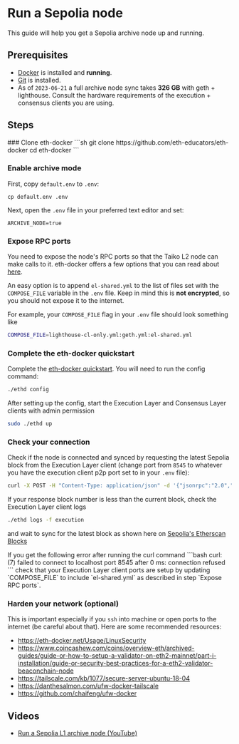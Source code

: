 
# Run a Sepolia node

This guide will help you get a Sepolia archive node up and running.

## Prerequisites

- [Docker](https://docs.docker.com/engine/install/) is installed and **running**.
- [Git](https://github.com/git-guides/install-git/) is installed.
- As of `2023-06-21` a full archive node sync takes **326 GB** with geth + lighthouse. Consult the hardware requirements of the execution + consensus clients you are using.

## Steps

<Steps>
### Clone eth-docker
```sh
git clone https://github.com/eth-educators/eth-docker
cd eth-docker
```

### Enable archive mode

First, copy `default.env` to `.env`:

```
cp default.env .env
```

Next, open the `.env` file in your preferred text editor and set:

```filename=e
ARCHIVE_NODE=true
```

### Expose RPC ports

You need to expose the node's RPC ports so that the Taiko L2 node can make calls to it. eth-docker offers a few options that you can read about [here](https://eth-docker.net/Usage/Advanced#sharing-rpc-and-rest-ports).

An easy option is to append `el-shared.yml` to the list of files set with the `COMPOSE_FILE` variable in the `.env` file. Keep in mind this is **not encrypted**, so you should not expose it to the internet.

For example, your `COMPOSE_FILE` flag in your `.env` file should look something like 
```bash
COMPOSE_FILE=lighthouse-cl-only.yml:geth.yml:el-shared.yml
```

### Complete the eth-docker quickstart

Complete the [eth-docker quickstart](https://eth-docker.net/Usage/QuickStart/). You will need to run the config command:
```sh
./ethd config
```
After setting up the config, start the Execution Layer and Consensus Layer clients with admin permission 
```sh
sudo ./ethd up
```
### Check your connection

Check if the node is connected and synced by requesting the latest Sepolia block from the Execution Layer client (change port from `8545` to whatever you have the execution client p2p port set to in your `.env` file):

```bash
curl -X POST -H "Content-Type: application/json" -d '{"jsonrpc":"2.0","method":"eth_blockNumber","params":[],"id":0}' http://127.0.0.1:8545
```
If your response block number is less than the current block, check the Execution Layer client logs
```bash
./ethd logs -f execution
```
and wait to sync for the latest block as shown here on [Sepolia's Etherscan Blocks](https://sepolia.etherscan.io/blocks)

<Callout type="warning">
If you get the following error after running the curl command
```bash
curl: (7) failed to connect to localhost port 8545 after 0 ms: connection refused
```
check that your Execution Layer client ports are setup by updating `COMPOSE_FILE` to include `el-shared.yml` as described in step `Expose RPC ports`.
</Callout>

### Harden your network (optional)

This is important especially if you `ssh` into machine or open ports to the internet (be careful about that). Here are some recommended resources:

- https://eth-docker.net/Usage/LinuxSecurity
- https://www.coincashew.com/coins/overview-eth/archived-guides/guide-or-how-to-setup-a-validator-on-eth2-mainnet/part-i-installation/guide-or-security-best-practices-for-a-eth2-validator-beaconchain-node
- https://tailscale.com/kb/1077/secure-server-ubuntu-18-04
- https://danthesalmon.com/ufw-docker-tailscale
- https://github.com/chaifeng/ufw-docker

</Steps>

## Videos

- [Run a Sepolia L1 archive node (YouTube)](https://www.youtube.com/watch?v=7Lg_cY7iP2o)
